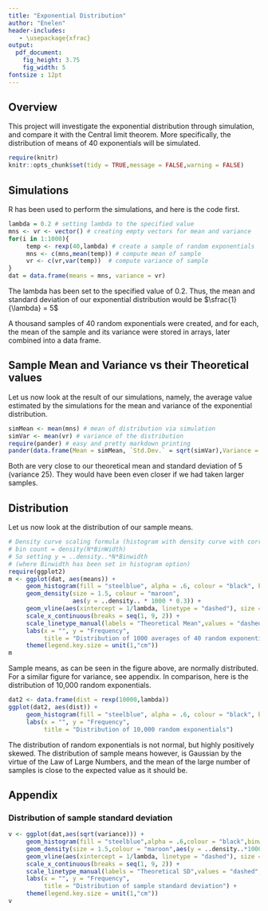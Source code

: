 ```yaml
---
title: "Exponential Distribution"
author: "Enelen"
header-includes:
   - \usepackage{xfrac}
output: 
  pdf_document: 
    fig_height: 3.75
    fig_width: 5
fontsize : 12pt
---
```


## Overview
This project will investigate the exponential distribution through simulation, and compare it with the Central limit theorem. More specifically, the distribution of means of 40 exponentials will be simulated.   

```r
require(knitr)
knitr::opts_chunk$set(tidy = TRUE,message = FALSE,warning = FALSE)
```


## Simulations
R has been used to perform the simulations, and here is the code first.  
```r
lambda = 0.2 # setting lambda to the specified value
mns <- vr <- vector() # creating empty vectors for mean and variance
for(i in 1:1000){
     temp <- rexp(40,lambda) # create a sample of random exponentials
     mns <- c(mns,mean(temp)) # compute mean of sample
     vr <- c(vr,var(temp))  # compute variance of sample
}
dat = data.frame(means = mns, variance = vr)
```
   
The lambda has been set to the specified value of 0.2. Thus, the mean and standard deviation of our exponential distribution would be $\sfrac{1}{\lambda} = 5$   

A thousand samples of 40 random exponentials were created, and for each, the mean of the sample and its variance were stored in arrays, later combined into a data frame.  

## Sample Mean and Variance vs their Theoretical values

Let us now look at the result of our simulations, namely, the average value estimated by the simulations for the mean and variance of the exponential distribution.   
```r
simMean <- mean(mns) # mean of distribution via simulation
simVar <- mean(vr) # variance of the distribution
require(pander) # easy and pretty markdown printing
pander(data.frame(Mean = simMean, `Std.Dev.` = sqrt(simVar),Variance = simVar))
```
Both are very close to our theoretical mean and standard deviation of 5 (variance 25). They would have been even closer if we had taken larger samples.    

## Distribution

Let us now look at the distribution of our sample means.  
```r
# Density curve scaling formula (histogram with density curve with correct height)
# bin count = density(N*BinWidth)
# So setting y = ..density..*N*Binwidth 
# (where Binwidth has been set in histogram option)
require(ggplot2)
m <- ggplot(dat, aes(means)) + 
     geom_histogram(fill = "steelblue", alpha = .6, colour = "black", binwidth = 0.3) +
     geom_density(size = 1.5, colour = "maroon",
                  aes(y = ..density.. * 1000 * 0.3)) + 
     geom_vline(aes(xintercept = 1/lambda, linetype = "dashed"), size = 1) + 
     scale_x_continuous(breaks = seq(1, 9, 2)) + 
     scale_linetype_manual(labels = "Theoretical Mean",values = "dashed",name = "") +
     labs(x = "", y = "Frequency", 
          title = "Distribution of 1000 averages of 40 random exponentials") + 
     theme(legend.key.size = unit(1,"cm"))
m
```
  
Sample means, as can be seen in the figure above, are normally distributed. For a similar figure for variance, see appendix. In comparison, here is the distribution of 10,000 random exponentials.   
```r
dat2 <- data.frame(dist = rexp(10000,lambda))
ggplot(dat2, aes(dist)) +
     geom_histogram(fill = "steelblue", alpha = .6, colour = "black", binwidth = 2.5) + 
     labs(x = "", y = "Frequency", 
          title = "Distribution of 10,000 random exponentials")
```

The distribution of random exponentials is not normal, but highly positively skewed. The distribution of sample means however, is Gaussian by the virtue of the Law of Large Numbers, and the mean of the large number of samples is close to the expected value as it should be.  

\newpage

## Appendix

### Distribution of sample standard deviation

```r
v <- ggplot(dat,aes(sqrt(variance))) + 
     geom_histogram(fill = "steelblue",alpha = .6,colour = "black",binwidth = 1/2)  + 
     geom_density(size = 1.5,colour = "maroon",aes(y = ..density..*1000/2)) + 
     geom_vline(aes(xintercept = 1/lambda, linetype = "dashed"), size = 1) + 
     scale_x_continuous(breaks = seq(1, 9, 2)) + 
     scale_linetype_manual(labels = "Theoretical SD",values = "dashed",name = "") +
     labs(x = "", y = "Frequency", 
          title = "Distribution of sample standard deviation") + 
     theme(legend.key.size = unit(1,"cm"))
v
```

